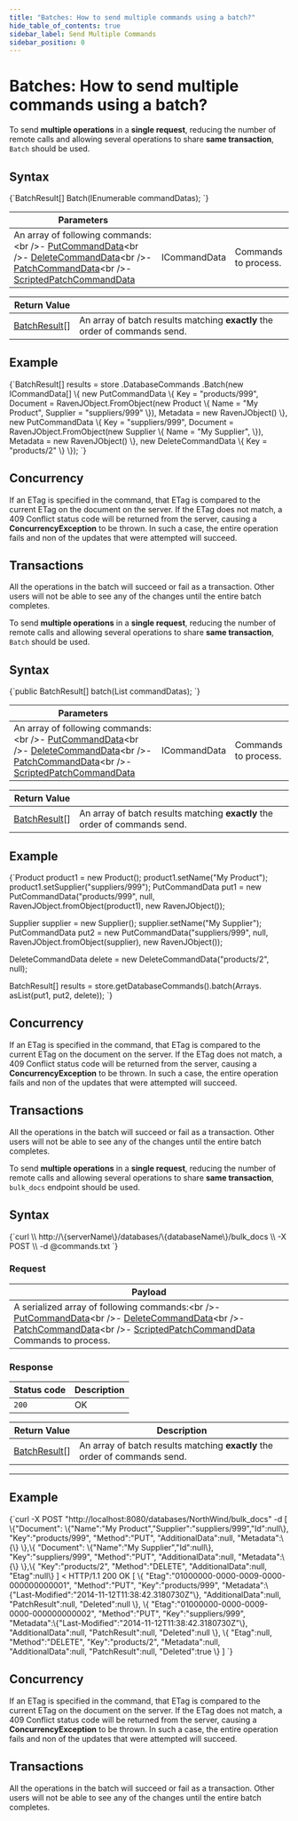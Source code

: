 ```yaml
---
title: "Batches: How to send multiple commands using a batch?"
hide_table_of_contents: true
sidebar_label: Send Multiple Commands
sidebar_position: 0
---
```





# Batches: How to send multiple commands using a batch?
<LanguageSwitcher supportedLanguages={supportedLanguages} />
<LanguageContent language="csharp">


To send **multiple operations** in a **single request**, reducing the number of remote calls and allowing several operations to share **same transaction**, `Batch` should be used.

## Syntax

<TabItem value="batch_1" label="batch_1">
<CodeBlock language="csharp">
{`BatchResult[] Batch(IEnumerable<ICommandData> commandDatas);
`}
</CodeBlock>
</TabItem>

| Parameters | | |
| ------------- | ------------- | ----- |
| An array of following commands:&lt;br /&gt;- [PutCommandData](../../../glossary/put-command-data.mdx)&lt;br /&gt;- [DeleteCommandData](../../../glossary/delete-command-data.mdx)&lt;br /&gt;- [PatchCommandData](../../../glossary/patch-command-data.mdx)&lt;br /&gt;- [ScriptedPatchCommandData](../../../glossary/scripted-patch-command-data.mdx) | ICommandData | Commands to process. |

| Return Value | |
| ------------- | ----- |
| [BatchResult](../../../glossary/batch-result.mdx)[] | An array of batch results matching **exactly** the order of commands send. |

## Example

<TabItem value="batch_2" label="batch_2">
<CodeBlock language="csharp">
{`BatchResult[] results = store
	.DatabaseCommands
	.Batch(new ICommandData[]
		       \{
			       new PutCommandData
				       \{
					       Key = "products/999",
						   Document = RavenJObject.FromObject(new Product
							\{
								Name = "My Product",
								Supplier = "suppliers/999"
							\}),
							Metadata = new RavenJObject()
				       \}, 
				   new PutCommandData
					   \{
							Key = "suppliers/999",
							Document = RavenJObject.FromObject(new Supplier
							\{
								Name = "My Supplier",
							\}),
							Metadata = new RavenJObject()
					   \}, 
				   new DeleteCommandData
					   \{
							Key = "products/2"
					   \}
		       \});
`}
</CodeBlock>
</TabItem>

## Concurrency

If an ETag is specified in the command, that ETag is compared to the current ETag on the document on the server. If the ETag does not match, a 409 Conflict status code will be returned from the server, causing a **ConcurrencyException** to be thrown. In such a case, the entire operation fails and non of the updates that were attempted will succeed.

## Transactions

All the operations in the batch will succeed or fail as a transaction. Other users will not be able to see any of the changes until the entire batch completes.


</LanguageContent>
<LanguageContent language="java">


To send **multiple operations** in a **single request**, reducing the number of remote calls and allowing several operations to share **same transaction**, `Batch` should be used.

## Syntax

<TabItem value="batch_1" label="batch_1">
<CodeBlock language="java">
{`public BatchResult[] batch(List<ICommandData> commandDatas);
`}
</CodeBlock>
</TabItem>

| Parameters | | |
| ------------- | ------------- | ----- |
| An array of following commands:&lt;br /&gt;- [PutCommandData](../../../glossary/put-command-data.mdx)&lt;br /&gt;- [DeleteCommandData](../../../glossary/delete-command-data.mdx)&lt;br /&gt;- [PatchCommandData](../../../glossary/patch-command-data.mdx)&lt;br /&gt;- [ScriptedPatchCommandData](../../../glossary/scripted-patch-command-data.mdx) | ICommandData | Commands to process. |

| Return Value | |
| ------------- | ----- |
| [BatchResult](../../../glossary/batch-result.mdx)[] | An array of batch results matching **exactly** the order of commands send. |

## Example

<TabItem value="batch_2" label="batch_2">
<CodeBlock language="java">
{`Product product1 = new Product();
product1.setName("My Product");
product1.setSupplier("suppliers/999");
PutCommandData put1 = new PutCommandData("products/999", null, RavenJObject.fromObject(product1), new RavenJObject());

Supplier supplier = new Supplier();
supplier.setName("My Supplier");
PutCommandData put2 = new PutCommandData("suppliers/999", null, RavenJObject.fromObject(supplier), new RavenJObject());

DeleteCommandData delete = new DeleteCommandData("products/2", null);

BatchResult[] results = store.getDatabaseCommands().batch(Arrays.<ICommandData> asList(put1, put2, delete));
`}
</CodeBlock>
</TabItem>

## Concurrency

If an ETag is specified in the command, that ETag is compared to the current ETag on the document on the server. If the ETag does not match, a 409 Conflict status code will be returned from the server, causing a **ConcurrencyException** to be thrown. In such a case, the entire operation fails and non of the updates that were attempted will succeed.

## Transactions

All the operations in the batch will succeed or fail as a transaction. Other users will not be able to see any of the changes until the entire batch completes.


</LanguageContent>
<LanguageContent language="http">


To send **multiple operations** in a **single request**, reducing the number of remote calls and allowing several operations to share **same transaction**, `bulk_docs` endpoint should be used.

## Syntax

<TabItem value="json" label="json">
<CodeBlock language="json">
{`curl \\
	http://\{serverName\}/databases/\{databaseName\}/bulk_docs \\
	-X POST \\
	-d @commands.txt
`}
</CodeBlock>
</TabItem>

### Request

| Payload |
| ------- |
| A serialized array of following commands:&lt;br /&gt;- [PutCommandData](../../../glossary/put-command-data.mdx)&lt;br /&gt;- [DeleteCommandData](../../../glossary/delete-command-data.mdx)&lt;br /&gt;- [PatchCommandData](../../../glossary/patch-command-data.mdx)&lt;br /&gt;- [ScriptedPatchCommandData](../../../glossary/scripted-patch-command-data.mdx)  Commands to process. |

### Response

| Status code | Description |
| ----------- | - |
| `200` | OK |

| Return Value | Description |
| ------------- | ------------- |
| [BatchResult](../../../glossary/batch-result.mdx)[] | An array of batch results matching **exactly** the order of commands send. |

---

## Example

<TabItem value="json" label="json">
<CodeBlock language="json">
{`curl -X POST "http://localhost:8080/databases/NorthWind/bulk_docs" 
-d 
[
	\{"Document":
		\{"Name":"My Product","Supplier":"suppliers/999","Id":null\},
	"Key":"products/999",
	"Method":"PUT",
	"AdditionalData":null,
	"Metadata":\{\}
\},\{
	"Document":
		\{"Name":"My Supplier","Id":null\},
	"Key":"suppliers/999",
	"Method":"PUT",
	"AdditionalData":null,
	"Metadata":\{\}
\},\{
	"Key":"products/2",
	"Method":"DELETE",
	"AdditionalData":null,
	"Etag":null\}
]
< HTTP/1.1 200 OK
[
	\{
		"Etag":"01000000-0000-0009-0000-000000000001",
		"Method":"PUT",
		"Key":"products/999",
		"Metadata":\{"Last-Modified":"2014-11-12T11:38:42.3180730Z"\},
		"AdditionalData":null,
		"PatchResult":null,
		"Deleted":null
	\},
	\{
		"Etag":"01000000-0000-0009-0000-000000000002",
		"Method":"PUT",
		"Key":"suppliers/999",
		"Metadata":\{"Last-Modified":"2014-11-12T11:38:42.3180730Z"\},
		"AdditionalData":null,
		"PatchResult":null,
		"Deleted":null
	\},
	\{
		"Etag":null,
		"Method":"DELETE",
		"Key":"products/2",
		"Metadata":null,
		"AdditionalData":null,
		"PatchResult":null,
		"Deleted":true
	\}
]
`}
</CodeBlock>
</TabItem>

## Concurrency

If an ETag is specified in the command, that ETag is compared to the current ETag on the document on the server. If the ETag does not match, a 409 Conflict status code will be returned from the server, causing a **ConcurrencyException** to be thrown. In such a case, the entire operation fails and non of the updates that were attempted will succeed.

## Transactions

All the operations in the batch will succeed or fail as a transaction. Other users will not be able to see any of the changes until the entire batch completes.


</LanguageContent>

<!---
- [Put](../../../client-api/commands/documents/put)
- [Delete](../../../client-api/commands/documents/delete)
- [How to work with patch requests?](../../../client-api/commands/patches/how-to-work-with-patch-requests)
- [How to use JavaScript to patch your documents?](../../../client-api/commands/patches/how-to-use-javascript-to-patch-your-documents)

-->